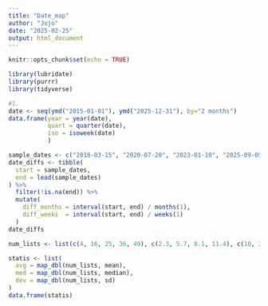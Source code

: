 ```yaml
---
title: "Date_map"
author: "Jojo"
date: "2025-02-25"
output: html_document
---
```


```r
knitr::opts_chunk$set(echo = TRUE)
```

```r
library(lubridate)
library(purrr)
library(tidyverse)
```


```r
#1.
date <- seq(ymd("2015-01-01"), ymd("2025-12-31"), by="2 months")
data.frame(year = year(date),
           quart = quarter(date),
           iso = isoweek(date)
           )
```

```r
sample_dates <- c("2018-03-15", "2020-07-20", "2023-01-10", "2025-09-05")
date_diffs <- tibble(
  start = sample_dates,
  end = lead(sample_dates)
) %>% 
  filter(!is.na(end)) %>% 
  mutate(
    diff_months = interval(start, end) / months(1),
    diff_weeks  = interval(start, end) / weeks(1)
  )
date_diffs
```
```r
num_lists <- list(c(4, 16, 25, 36, 49), c(2.3, 5.7, 8.1, 11.4), c(10, 20, 30, 40, 50))

statis <- list(
  avg = map_dbl(num_lists, mean),
  med = map_dbl(num_lists, median),
  dev = map_dbl(num_lists, sd)
)
data.frame(statis)
```

